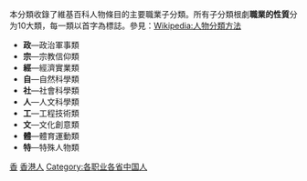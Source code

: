 {{Catnav|頁面分類|各種主題的頁面分類|按國家分類|各國人物|中国人|香港人}}
{{Catnav|頁面分類|人物|各大洲人物|亚洲人|中国人|香港人}}
{{Catnav|頁面分類|人物|各國人物|中国人|香港人}}
{{Commons category|People of Hong Kong by occupation}}

本分類收錄了維基百科人物條目的主要職業子分類。所有子分類根劇'''職業的性質'''分为10大類，每一類以首字為標誌。參見：[[Wikipedia:人物分類方法|Wikipedia:人物分類方法]]
* '''政'''—政治軍事類
* '''宗'''—宗教信仰類 
* '''經'''—經濟實業類
* '''自'''—自然科學類 
* '''社'''—社會科學類
* '''人'''—人文科學類 
* '''工'''—工程技術類 
* '''文'''—文化創意類
* '''體'''—體育運動類 
* '''特'''—特殊人物類

[[Category:各職業人物|香]]
[[Category:香港人|]]
[[Category:各职业各省中国人|Category:各职业各省中国人]]